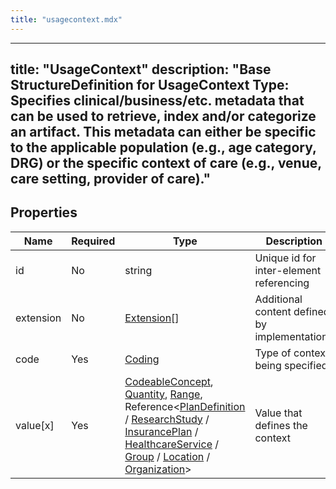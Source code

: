 ```yaml
---
title: "usagecontext.mdx"
---
```


---
title: "UsageContext"
description: "Base StructureDefinition for UsageContext Type: Specifies clinical/business/etc. metadata that can be used to retrieve, index and/or categorize an artifact. This metadata can either be specific to the applicable population (e.g., age category, DRG) or the specific context of care (e.g., venue, care setting, provider of care)."
---

## Properties

| Name      | Required | Type                                                                                                                                                                                                                                                                                                                                                                                                                                                                                                                                                                                                     | Description                                   |
| --------- | -------- | -------------------------------------------------------------------------------------------------------------------------------------------------------------------------------------------------------------------------------------------------------------------------------------------------------------------------------------------------------------------------------------------------------------------------------------------------------------------------------------------------------------------------------------------------------------------------------------------------------- | --------------------------------------------- |
| id        | No       | string                                                                                                                                                                                                                                                                                                                                                                                                                                                                                                                                                                                                   | Unique id for inter-element referencing       |
| extension | No       | [Extension](/medical-api/fhir/data-types/extension)[]                                                                                                                                                                                                                                                                                                                                                                                                                                                                                                                                                    | Additional content defined by implementations |
| code      | Yes      | [Coding](/medical-api/fhir/data-types/coding)                                                                                                                                                                                                                                                                                                                                                                                                                                                                                                                                                            | Type of context being specified               |
| value[x]  | Yes      | [CodeableConcept](/medical-api/fhir/data-types/codeableconcept), [Quantity](/medical-api/fhir/data-types/quantity), [Range](/medical-api/fhir/data-types/range), Reference&lt;[PlanDefinition](/medical-api/fhir/resources/plandefinition) / [ResearchStudy](/medical-api/fhir/resources/researchstudy) / [InsurancePlan](/medical-api/fhir/resources/insuranceplan) / [HealthcareService](/medical-api/fhir/resources/healthcareservice) / [Group](/medical-api/fhir/resources/group) / [Location](/medical-api/fhir/resources/location) / [Organization](/medical-api/fhir/resources/organization)&gt; | Value that defines the context                |
